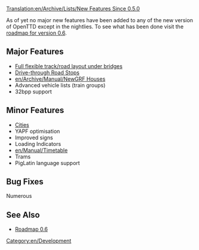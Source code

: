 [[Translation:en/Archive/Lists/New Features Since 0.5.0]]
{{en/Expand|A proper list of features but mainly fix list as in [[en/Archive/Lists/New Features Since 0.4.7|"New_Features_Since_0.4.7"]]}}

As of yet no major new features have been added to any of the new version of OpenTTD except in the nightlies. To see what has been done visit the [[en/Archive/Lists/Roadmap 0.6| roadmap for version 0.6]].

==Major Features==
* [[en/Archive/Manual/New Bridges|Full flexible track/road layout under bridges]]
* [[en/Manual/Drive-through Road Stops|Drive-through Road Stops]]
* [[en/Archive/Manual/NewGRF Houses]]
* Advanced vehicle lists (train groups)
* 32bpp support

==Minor Features==
* [[en/Manual/Towns|Cities]]
* YAPF optimisation
* Improved signs
* Loading Indicators
* [[en/Manual/Timetable]]
* Trams
* PigLatin language support

==Bug Fixes==
Numerous

==See Also==
*[[en/Archive/Lists/Roadmap 0.6|Roadmap 0.6]]

[[Category:en/Development]]
